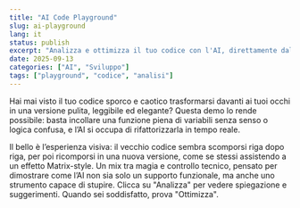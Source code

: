 ```yaml
---
title: "AI Code Playground"
slug: ai-playground
lang: it
status: publish
excerpt: "Analizza e ottimizza il tuo codice con l'AI, direttamente dal browser."
date: 2025-09-13
categories: ["AI", "Sviluppo"]
tags: ["playground", "codice", "analisi"]
---
```



Hai mai visto il tuo codice sporco e caotico trasformarsi davanti ai tuoi occhi in una versione pulita, leggibile ed elegante?
Questa demo lo rende possibile: basta incollare una funzione piena di variabili senza senso o logica confusa, e l’AI si occupa di rifattorizzarla in tempo reale.

Il bello è l’esperienza visiva: il vecchio codice sembra scomporsi riga dopo riga, per poi ricomporsi in una nuova versione, come se stessi assistendo a un effetto Matrix-style.
Un mix tra magia e controllo tecnico, pensato per dimostrare come l’AI non sia solo un supporto funzionale, ma anche uno strumento capace di stupire. Clicca su "Analizza" per vedere spiegazione e suggerimenti. Quando sei soddisfatto, prova "Ottimizza".

<Analyzer />
